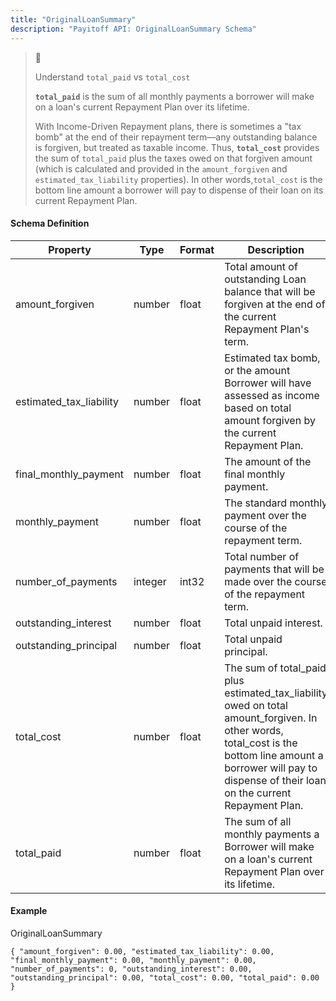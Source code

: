 ```yaml
---
title: "OriginalLoanSummary"
description: "Payitoff API: OriginalLoanSummary Schema"
---
```


> 📘
> 
> Understand `total_paid` vs `total_cost`
> 
> **`total_paid`** is the sum of all monthly payments a borrower will make on a loan's current Repayment Plan over its lifetime.
> 
> With Income-Driven Repayment plans, there is sometimes a "tax bomb" at the end of their repayment term—any outstanding balance is forgiven, but treated as taxable income. Thus, **`total_cost`** provides the sum of `total_paid` plus the taxes owed on that forgiven amount (which is calculated and provided in the `amount_forgiven` and `estimated_tax_liability` properties). In other words,`total_cost` is the bottom line amount a borrower will pay to dispense of their loan on its current Repayment Plan.

#### Schema Definition

| Property                  | Type    | Format | Description                                                                                                                                                                                                              |
| ------------------------- | ------- | ------ | ------------------------------------------------------------------------------------------------------------------------------------------------------------------------------------------------------------------------ |
| amount\_forgiven          | number  | float  | Total amount of outstanding Loan balance that will be forgiven at the end of the current Repayment Plan's term.                                                                                                          |
| estimated\_tax\_liability | number  | float  | Estimated tax bomb, or the amount Borrower will have assessed as income based on total amount forgiven by the current Repayment Plan.                                                                                    |
| final\_monthly\_payment   | number  | float  | The amount of the final monthly payment.                                                                                                                                                                                 |
| monthly\_payment          | number  | float  | The standard monthly payment over the course of the repayment term.                                                                                                                                                      |
| number\_of\_payments      | integer | int32  | Total number of payments that will be made over the course of the repayment term.                                                                                                                                        |
| outstanding\_interest     | number  | float  | Total unpaid interest.                                                                                                                                                                                                   |
| outstanding\_principal    | number  | float  | Total unpaid principal.                                                                                                                                                                                                  |
| total\_cost               | number  | float  | The sum of total\_paid plus estimated\_tax\_liability owed on total amount\_forgiven. In other words, total\_cost is the bottom line amount a borrower will pay to dispense of their loan on the current Repayment Plan. |
| total\_paid               | number  | float  | The sum of all monthly payments a Borrower will make on a loan's current Repayment Plan over its lifetime.                                                                                                               |

#### Example

OriginalLoanSummary

`{
  "amount_forgiven": 0.00,
  "estimated_tax_liability": 0.00,
  "final_monthly_payment": 0.00,
  "monthly_payment": 0.00,
  "number_of_payments": 0,
  "outstanding_interest": 0.00,
  "outstanding_principal": 0.00,
  "total_cost": 0.00,
  "total_paid": 0.00
}
`